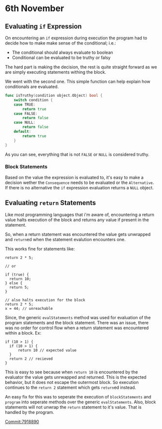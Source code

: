 # 6th November

## Evaluating `if` Expression

On encountering an `if` expression during execution the program had to decide how to make 
make sense of the conditional; i.e.:

* The conditional should always evaluate to boolean
* Conditional can be evaluated to be truthy or falsy

The hard part is making the decision, the rest is quite straight forward as we are 
simply executing statements withing the block.

We went with the second one. This simple function can help explain how conditionals 
are evaluated.

```go
func isTruthy(condition object.Object) bool {
	switch condition {
	case TRUE:
		return true
	case FALSE:
		return false
	case NULL:
		return false
	default:
		return true
	}
}
```

As you can see, everything that is not `FALSE` or `NULL` is considered truthy.

### Block Statements

Based on the value the expression is evaluated to, it's easy to make a decision 
wether the `Consequence` needs to be evaluated or the `Alternative`. If there is no 
alternative the `if` expression evaluation returns a `NULL` object. 


## Evaluating `return` Statements

Like most programming languages that i'm aware of, encountering a return value 
halts execution of the block and returns any value if present in the statement. 

So, when a return statement was encountered the value gets unwrapped and `return`ed 
when the statement evalution encounters one.

This works fine for statements like:

```
return 2 * 5;

// or

if (true) {
  return 10;
} else {
  return 5;
}

// also halts execution for the block
return 2 * 5; 
x = 44; // unreachable
```

Since, the generic `evalStatements` method was used for evaluation of the program 
statements and the block statement. There was an issue, there was no order for control 
flow when a return statement was encountered within a block. Ex:

```
if (10 > 1) {
  if (10 > 1) {
	  return 10 // expected value
  }
  return 2 // recieved
}
```

This is easy to see because when `return 10` is encountered by the evaluator the 
value gets unrwapped and returned. This is the expected behavior, but it does not escape 
the outermost block. So execution continues to the `return 2` statement which gets `return`ed 
instead.

An easy fix for this was to seperate the execution of `blockStatements` and `program` 
into seperate methods over the generic `evalStatements`. Also, block statements will 
not unwrap the `return` statement to it's value. That is handled by the program.

[Commit:7918890](https://github.com/Cijin/go-interpreter/commit/7918890741f306bc2b02509b8fa8b9c2f110992f)
